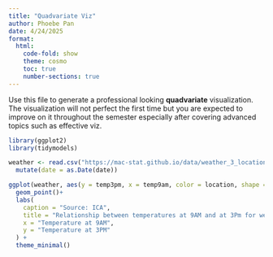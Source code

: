 ```yaml
---
title: "Quadvariate Viz"
author: Phoebe Pan
date: 4/24/2025
format: 
  html:
    code-fold: show
    theme: cosmo
    toc: true
    number-sections: true
---
```


Use this file to generate a professional looking **quadvariate** visualization.  The visualization will not perfect the first time but you are expected to improve on it throughout the semester especially after covering advanced topics such as effective viz.

```r
library(ggplot2)
library(tidymodels)
```

```r
weather <- read.csv("https://mac-stat.github.io/data/weather_3_locations.csv") |> 
  mutate(date = as.Date(date))  
```

```r
ggplot(weather, aes(y = temp3pm, x = temp9am, color = location, shape = raintoday)) + 
  geom_point()+
  labs(
    caption = "Source: ICA",
    title = "Relationship between temperatures at 9AM and at 3Pm for weather data in Australia",
    x = "Temperature at 9AM",
    y = "Temperature at 3PM"
  ) +
  theme_minimal()
```


